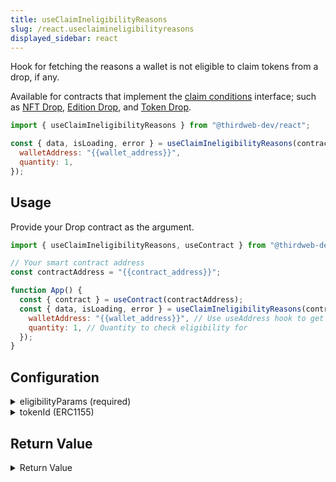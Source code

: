 ```yaml
---
title: useClaimIneligibilityReasons
slug: /react.useclaimineligibilityreasons
displayed_sidebar: react
---
```



Hook for fetching the reasons a wallet is not eligible to claim tokens from a drop, if any.

Available for contracts that implement the [claim conditions](/solidity/interfaces/erc721claimablewithconditions)
interface; such as [NFT Drop](https://thirdweb.com/thirdweb.eth/DropERC721), [Edition Drop](https://thirdweb.com/thirdweb.eth/DropERC1155),
and [Token Drop](https://thirdweb.com/thirdweb.eth/DropERC20).

```jsx
import { useClaimIneligibilityReasons } from "@thirdweb-dev/react";

const { data, isLoading, error } = useClaimIneligibilityReasons(contract, {
  walletAddress: "{{wallet_address}}",
  quantity: 1,
});
```

## Usage

Provide your Drop contract as the argument.

```jsx
import { useClaimIneligibilityReasons, useContract } from "@thirdweb-dev/react";

// Your smart contract address
const contractAddress = "{{contract_address}}";

function App() {
  const { contract } = useContract(contractAddress);
  const { data, isLoading, error } = useClaimIneligibilityReasons(contract, {
    walletAddress: "{{wallet_address}}", // Use useAddress hook to get the user's wallet address
    quantity: 1, // Quantity to check eligibility for
  });
}
```

## Configuration

<details>
  <summary>eligibilityParams (required)</summary>
  <div>

The conditions to check eligibility for. The `walletAddress` and `quantity` properties are required.

Use the [`useaddress`](/react/react.useAddress) hook to get the connected wallet address.

```jsx
import { useClaimIneligibilityReasons, useContract } from "@thirdweb-dev/react";

// Your smart contract address
const contractAddress = "{{contract_address}}";

function App() {
  const { contract } = useContract(contractAddress);
  // highlight-next-line
  const address = useAddress();

  const { data, isLoading, error } = useClaimIneligibilityReasons(
    contract,
    // highlight-start
    {
      walletAddress: address || "",
      quantity: 1,
    },
    // highlight-end
  );
}
```

</div>
</details>

<details>
  <summary>tokenId (ERC1155)</summary>
  <div>

When using ERC1155 contracts, provide a third argument to specify the token ID.

```jsx
import { useClaimIneligibilityReasons, useContract } from "@thirdweb-dev/react";

// Your smart contract address
const contractAddress = "{{contract_address}}";

// highlight-next-line
const tokenId = 1;

function App() {
  const { contract } = useContract(contractAddress);
  const { data, isLoading, error } = useClaimIneligibilityReasons(
    contract,
    {
      walletAddress: "{{wallet_address}}",
      quantity: 1,
    },
    // highlight-next-line
    tokenId,
  );
}
```

</div>
</details>

## Return Value

<details>
  <summary>Return Value</summary>
  <div>

The hook's `data` property, once loaded, contains an array of `ClaimEligibility` strings, which may be empty.

For example, if the user is not in the allowlist, this hook will return `["This address is not on the allowlist."]`.

If the user _is_ eligible to claim tokens, the hook will return an empty array.

```ts
ClaimEligibility[]

// ClaimEligibility Enum
export enum ClaimEligibility {
  NotEnoughSupply = "There is not enough supply to claim.",

  AddressNotAllowed = "This address is not on the allowlist.",

  WaitBeforeNextClaimTransaction = "Not enough time since last claim transaction. Please wait.",

  AlreadyClaimed = "You have already claimed the token.",

  NotEnoughTokens = "There are not enough tokens in the wallet to pay for the claim.",

  NoActiveClaimPhase = "There is no active claim phase at the moment. Please check back in later.",

  NoClaimConditionSet = "There is no claim condition set.",

  NoWallet = "No wallet connected.",

  Unknown = "No claim conditions found.",
}
```

</div>
</details>
